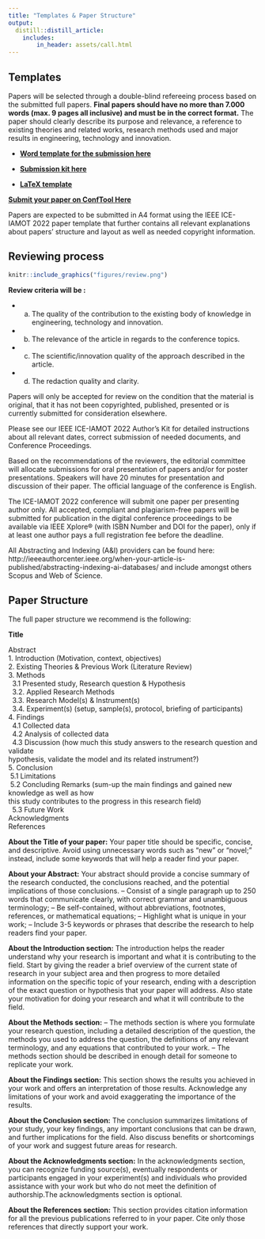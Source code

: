 ```yaml
---
title: "Templates & Paper Structure"
output:
  distill::distill_article:
    includes:
        in_header: assets/call.html
---
```



## Templates

Papers will be selected through a double-blind refereeing process based on the submitted full papers.
**Final papers should have no more than 7.000 words (max. 9 pages all inclusive) and must be in the correct format.**
The paper should clearly describe its purpose and relevance, a reference to existing theories and related works, research methods used and major results in engineering, technology and innovation.

::: {.infobox .goal data-latex="{.goal}"}


- [**Word template for the submission here**](assets/paper-template/conference-template-a4-2022.docx)

- [**Submission kit here**](assets/paper-template/2022_ICE_IEEE_Authors Kit.docx)

- [**LaTeX template**](https://www.ieee.org/conferences/publishing/templates.html)


[**Submit your paper on ConfTool Here**](https://www.conftool.pro/ice-iamot-2022)
:::


<!-- Papers are expected to show the following structure: (i) Introduction, (ii) Relation to existing theories and work, (iii) Research/Technology/Innovation approach, (iv) Findings, (v) Conclusion, and (vi) References. -->

Papers are expected to be submitted in A4 format using the IEEE ICE-IAMOT 2022 paper template that further contains all relevant explanations about papers’ structure and layout as well as needed copyright information.

## Reviewing process


```r
knitr::include_graphics("figures/review.png")
```


**Review criteria will be :** 

- (a) The quality of the contribution to the existing body of knowledge in engineering, technology and innovation.
- (b) The relevance of the article in regards to the conference topics. 
- (c) The scientific/innovation quality of the approach described in the article. 
- (d) The redaction quality and clarity.

Papers will only be accepted for review on the condition that the material is original, that it has not been copyrighted, published, presented or is currently submitted for consideration elsewhere.

Please see our IEEE ICE-IAMOT 2022 Author’s Kit for detailed instructions about all relevant dates, correct submission of needed documents, and Conference Proceedings.

Based on the recommendations of the reviewers, the editorial committee will allocate submissions for oral presentation of papers and/or for poster presentations. Speakers will have 20 minutes for presentation and discussion of their paper. The official language of the conference is English.

The ICE-IAMOT 2022 conference will submit one paper per presenting author only. All accepted, compliant and plagiarism-free papers will be submitted for publication in the digital conference proceedings to be available via IEEE Xplore® (with ISBN Number and DOI for the paper), only if at least one author pays a full registration fee before the deadline.

All Abstracting and Indexing (A&I) providers can be found here: http://ieeeauthorcenter.ieee.org/when-your-article-is-published/abstracting-indexing-ai-databases/ and include amongst others Scopus and Web of Science.

<!-- Authors of selected papers will be invited to submit extensions of the presented work to special issues of indexed scientific journals -->



## Paper Structure

The full paper structure we recommend is the following:

::: {.infobox .goal data-latex="{.goal}"}

**Title**

Abstract<br>
1. Introduction  (Motivation, context, objectives) <br>
2. Existing Theories & Previous Work (Literature Review) <br>
3. Methods <br>
   &nbsp; 3.1 Presented study, Research question & Hypothesis <br>
   &nbsp; 3.2. Applied Research Methods <br>
   &nbsp; 3.3. Research Model(s) & Instrument(s) <br>
   &nbsp; 3.4. Experiment(s) (setup, sample(s), protocol, briefing of participants) <br>
4. Findings <br>
  &nbsp; 4.1 Collected data <br>
  &nbsp; 4.2 Analysis of collected data <br>
  &nbsp; 4.3 Discussion (how much this study answers to the research question and validate <br> hypothesis, validate the model and its related instrument?) <br>
5.  Conclusion <br>
  &nbsp;5.1 Limitations <br>
  &nbsp;5.2 Concluding Remarks (sum-up the main findings and gained new knowledge as well as how <br> this study contributes to the progress in this research field) <br>
  &nbsp; 5.3 Future Work <br>
Acknowledgments <br>
References <br>
:::

**About the Title of your paper:**
Your paper title should be specific, concise, and descriptive. Avoid using unnecessary words such as “new” or “novel;” instead, include some keywords that will help a reader find your paper.

**About your Abstract:**
Your abstract should provide a concise summary of the research conducted, the conclusions reached, and the potential implications of those conclusions.
– Consist of a single paragraph up to 250 words that communicate clearly, with correct grammar and unambiguous terminology;
– Be self-contained, without abbreviations, footnotes, references, or mathematical equations;
– Highlight what is unique in your work;
– Include 3-5 keywords or phrases that describe the research to help readers find your paper.

**About the Introduction section:**
The introduction helps the reader understand why your research is important and what it is contributing to the field. Start by giving the reader a brief overview of the current state of research in your subject area and then progress to more detailed information on the specific topic of your research, ending with a description of the exact question or hypothesis that your paper will address. Also state your motivation for doing your research and what it will contribute to the field.

**About the Methods section:**
– The methods section is where you formulate your research question, including a detailed description of the question, the methods you used to address the question, the definitions of any relevant terminology, and any equations that contributed to your work. 
– The methods section should be described in enough detail for someone to replicate your work.

**About the Findings section:**
This section shows the results you achieved in your work and offers an interpretation of those results. Acknowledge any limitations of your work and avoid exaggerating the importance of the results.

**About the Conclusion section:**
The conclusion summarizes limitations of your study, your key findings, any important conclusions that can be drawn, and further implications for the field. Also discuss benefits or shortcomings of your work and suggest future areas for research.

**About the Acknowledgments section:**
In the acknowledgments section, you can recognize funding source(s), eventually respondents or participants engaged in your experiment(s) and individuals who provided assistance with your work but who do not meet the definition of authorship.The acknowledgments section is optional.

**About the References section:**
This section provides citation information for all the previous publications referred to in your paper. Cite only those references that directly support your work.

